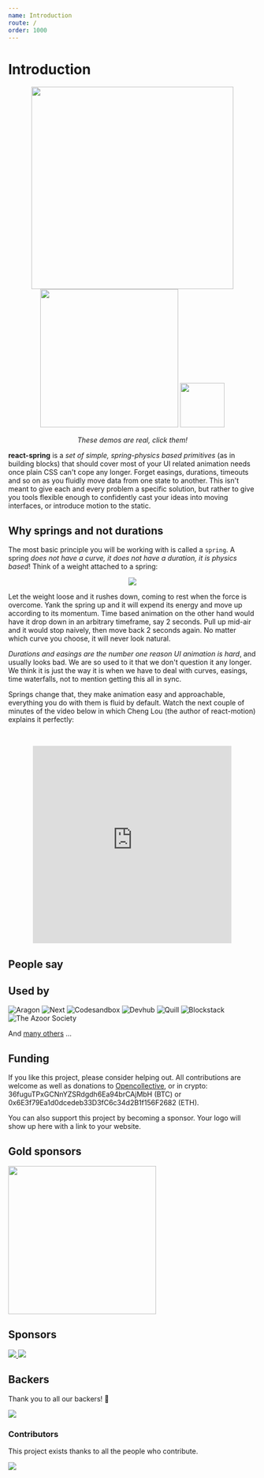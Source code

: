 ```yaml
---
name: Introduction
route: /
order: 1000
---
```



# Introduction

<p align="middle">
  <a href="https://codesandbox.io/embed/n9vo1my91p" style={{ margin: 10 }}><img src="https://i.imgur.com/tg1mN1F.gif" width="410"/></a>
  <a href="https://codesandbox.io/embed/j0y0vpz59" style={{ margin: 10 }}><img src="https://i.imgur.com/OxGLHeT.gif" width="280"/></a>
  <a href="https://codesandbox.io/embed/r5qmj8m6lq" style={{ margin: 10 }}><img src="https://i.imgur.com/ifdCBvG.gif" width="90"/></a>
</p>
<p align="middle">
  <i>These demos are real, click them!</i>
</p>

**react-spring** is a *set of simple, spring-physics based primitives* (as in building blocks) that should cover most of your UI related animation needs once plain CSS can't cope any longer. Forget easings, durations, timeouts and so on as you fluidly move data from one state to another. This isn't meant to give each and every problem a specific solution, but rather to give you tools flexible enough to confidently cast your ideas into moving interfaces, or introduce motion to the static.

## Why springs and not durations

The most basic principle you will be working with is called a `spring`. A spring *does not have a curve, it does not have a duration, it is physics based*! Think of a weight attached to a spring:

<p align="middle">
  <img src="https://s3-eu-west-1.amazonaws.com/functionsandgraphs/animation+of+a+spring+vibrating+up+and+down.gif" />
</p>

Let the weight loose and it rushes down, coming to rest when the force is overcome. Yank the spring up and it will expend its energy and move up according to its momentum. Time based animation on the other hand would have it drop down in an arbitrary timeframe, say 2 seconds. Pull up mid-air and it would stop naively, then move back 2 seconds again. No matter which curve you choose, it will never look natural.

*Durations and easings are the number one reason UI animation is hard*, and usually looks bad. We are so used to it that we don't question it any longer. We think it is just the way it is when we have to deal with curves, easings, time waterfalls, not to mention getting this all in sync.

Springs change that, they make animation easy and approachable, everything you do with them is fluid by default. Watch the next couple of minutes of the video below in which Cheng Lou (the author of react-motion) explains it perfectly:

<br />

<p align="middle">
    <iframe width="80%" height="400" src="https://www.youtube.com/embed/1tavDv5hXpo?controls=0&amp;start=370" frameborder="0" allow="accelerometer; autoplay; encrypted-media; gyroscope; picture-in-picture" allowfullscreen></iframe>
</p>

## People say

<Grid>
  <Tweet tweetId='1006931395003015170' options={{ width: '400' }}/>
  <Tweet tweetId='1033962041298509824' options={{ conversation: 'none', cards: 'hidden', width: '400' }}/>
  <Tweet tweetId='1007560091430801409' options={{ conversation: 'none', width: '400' }}/>
  <Tweet tweetId='1033964001246543872' options={{ conversation: 'none', width: '400' }} />
  <Tweet tweetId='1030826919124590597' options={{ conversation: 'none', width: '400' }}/>
  <Tweet tweetId='1005463922772664320' options={{ conversation: 'none', width: '400' }}/>
  <Tweet tweetId='1032284123161931778' options={{ conversation: 'none', width: '400', cards: 'hidden' }}/>
  <Tweet tweetId='983054609353707520' options={{ conversation: 'none', width: '400' }}/>
  <Tweet tweetId='1087456685080358918' options={{ conversation: 'none', width: '400' }}/>
</Grid>

## Used by

<Grid gap="0px">
  <Image title="Aragon" size="130px" href="https://aragon.org/" url="https://aragon.org/static/4b922782-home2.svg"/>
  <Image title="Next" size="380px" href="https://nextjs.org" url="https://process.filestackapi.com/cache=expiry:max/resize=width:1050/compress/FloGbmnXSe3Gd49LAWXQ"/>
  <Image title="Codesandbox" href="https://codesandbox.io/" url="https://camo.githubusercontent.com/a67bdde6bc5d15103e2516099107980790c0f11f/68747470733a2f2f636f646573616e64626f782e696f2f7374617469632f696d672f62616e6e65722e706e67"/>
  <Image title="Devhub" size="120px" href="https://devhubapp.com" url="https://user-images.githubusercontent.com/619186/49823485-eed18480-fd66-11e8-88c0-700d840ad4f1.png"/>
  <Image title="Quill" size="120px" href="https://quill.chat" url="https://quill.chat/079e00e7e0cbbeaa3aae571d657ca75b.png"/>
  <Image title="Blockstack" size="120px" href="https://blockstack.org" url="https://avatars3.githubusercontent.com/u/8165984?s=200&v=4" />
  <Image title="The Azoor Society" size="120px" href="https://www.theazoorsociety.org" url="https://www.theazoorsociety.org/static/favicon-bd4dc352f10904c557f37e9f506327a0.png" />
</Grid>

And [many others](https://github.com/drcmda/react-spring/network/dependents) ...

## Funding

If you like this project, please consider helping out. All contributions are welcome as well as donations to [Opencollective](https://opencollective.com/react-spring), or in crypto: 36fuguTPxGCNnYZSRdgdh6Ea94brCAjMbH (BTC) or 0x6E3f79Ea1d0dcedeb33D3fC6c34d2B1f156F2682 (ETH).

You can also support this project by becoming a sponsor. Your logo will show up here with a link to your website.

## Gold sponsors

<a href="https://aragon.org/">
  <img width="300" src="https://wiki.aragon.org/design/logo/svg/imagetype.svg"/>
</a>

## Sponsors

<a href="https://opencollective.com/react-spring/sponsor/0/website" target="_blank">
  <img src="https://opencollective.com/react-spring/sponsor/0/avatar.svg"/>
</a>
<a href="https://opencollective.com/react-spring/sponsor/1/website" target="_blank">
  <img src="https://opencollective.com/react-spring/sponsor/1/avatar.svg"/>
</a>

## Backers

Thank you to all our backers! 🙏

<a href="https://opencollective.com/react-spring#backers" target="_blank">
  <img src="https://opencollective.com/react-spring/backers.svg?width=890"/>
</a>

### Contributors

This project exists thanks to all the people who contribute.

<a href="https://github.com/drcmda/react-spring/graphs/contributors">
  <img src="https://opencollective.com/react-spring/contributors.svg?width=890" />
</a>